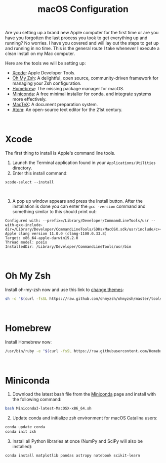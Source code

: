 <h1 align="center" style={{marginTop: "2em"}}>macOS Configuration</h1>

<br/>

Are you setting up a brand new Apple computer for the first time or are you have you forgotten the last process you took to get everything up and running? No worries. I have you covered and will lay out the steps to get up and running in no time. This is the general route I take whenever I execute a clean install on my Mac computer.

Here are the tools we will be setting up:

* [Xcode](https://developer.apple.com/xcode/): Apple Developer Tools.
* [Oh My Zsh](https://ohmyz.sh/): A delightful, open source, community-driven framework for managing your Zsh configuration.
* [Homebrew](https://brew.sh/): The missing package manager for macOS.
* [Miniconda](https://docs.conda.io/en/latest/miniconda.html): A free minimal installer for conda.
and integrate systems more effectively.
* [MacTeX](https://tug.org/mactex/): A document preparation system.
* [Atom](https://atom.io/): An open-source text editor for the 21st century.

<br/>

# Xcode

The first thing to install is Apple's command line tools.
1. Launch the Terminal application found in your `Applications/Utilities` directory.
2. Enter this install command:

```shell
xcode-select --install
```

<br/>

3. A pop up window appears and press the Install button. After the installation is done you can enter the `gcc -version` command and something similar to this should print out:

```shell
Configured with: --prefix=/Library/Developer/CommandLineTools/usr --with-gxx-include-dir=/Library/Developer/CommandLineTools/SDKs/MacOSX.sdk/usr/include/c++/4.2.1
Apple clang version 11.0.0 (clang-1100.0.33.8)
Target: x86_64-apple-darwin19.2.0
Thread model: posix
InstalledDir: /Library/Developer/CommandLineTools/usr/bin
```

<br/>

# Oh My Zsh
Install oh-my-zsh now and use this link to [change themes](https://github.com/ohmyzsh/ohmyzsh/wiki/Themes):

```bash
sh -c "$(curl -fsSL https://raw.github.com/ohmyzsh/ohmyzsh/master/tools/install.sh)"
```

<br/>

# Homebrew
Install Homebrew now:

```bash
/usr/bin/ruby -e "$(curl -fsSL https://raw.githubusercontent.com/Homebrew/install/master/install)"
```

<br/>

# Miniconda

1. Download the latest bash file from the [Miniconda](https://docs.conda.io/en/latest/miniconda.html) page and install with the following command:
```bash
bash Miniconda3-latest-MacOSX-x86_64.sh
```

2. Update conda and initialize zsh environment for macOS Catalina users:
```bash
conda update conda
conda init zsh
```

3. Install all Python libraries at once (NumPy and SciPy will also be installed):
```bash
conda install matplotlib pandas astropy notebook scikit-learn
```

